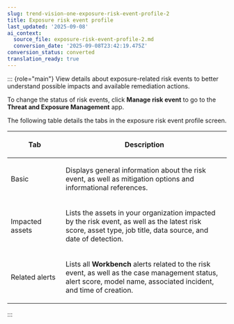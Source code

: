 ```yaml
---
slug: trend-vision-one-exposure-risk-event-profile-2
title: Exposure risk event profile
last_updated: '2025-09-08'
ai_context:
  source_file: exposure-risk-event-profile-2.md
  conversion_date: '2025-09-08T23:42:19.475Z'
conversion_status: converted
translation_ready: true
---
```


::: {role="main"}
View details about exposure-related risk events to better understand possible impacts and available remediation actions.

To change the status of risk events, click **Manage risk event** to go to the **Threat and Exposure Management** app.

The following table details the tabs in the exposure risk event profile screen.

<table>
<colgroup>
<col style="width: 25%" />
<col style="width: 75%" />
</colgroup>
<thead>
<tr>
<th><p>Tab</p></th>
<th><p>Description</p></th>
</tr>
</thead>
<tbody>
<tr>
<td><p>Basic</p></td>
<td><p>Displays general information about the risk event, as well as mitigation options and informational references.</p></td>
</tr>
<tr>
<td><p>Impacted assets</p></td>
<td><p>Lists the assets in your organization impacted by the risk event, as well as the latest risk score, asset type, job title, data source, and date of detection.</p></td>
</tr>
<tr>
<td><p>Related alerts</p></td>
<td><p>Lists all <strong>Workbench</strong> alerts related to the risk event, as well as the case management status, alert score, model name, associated incident, and time of creation.</p></td>
</tr>
</tbody>
</table>
:::
